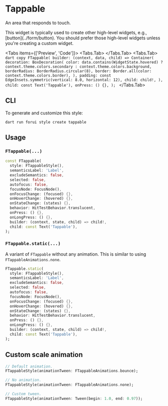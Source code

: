 
# Tappable

An area that responds to touch.

<LinkBadgeGroup>
    <LinkBadge label="API Reference" href="https://pub.dev/documentation/forui/latest/forui.foundation/FTappable-class.html"/>
</LinkBadgeGroup>

<Callout type="info">
  This widget is typically used to create other high-level widgets, e.g., [button](../form/button). You should prefer
  those high-level widgets unless you're creating a custom widget.
</Callout>

<Tabs items={['Preview', 'Code']}>
  <Tabs.Tab>
    <Widget name='tappable' query={{}} height={300}/>
  </Tabs.Tab>
  <Tabs.Tab>
    ```dart copy
    FTappable(
      builder:
          (context, data, child) => Container(
            decoration: BoxDecoration(
              color:
                  data.contains(WidgetState.hovered) ? context.theme.colors.secondary : context.theme.colors.background,
              borderRadius: BorderRadius.circular(8),
              border: Border.all(color: context.theme.colors.border),
            ),
            padding: const EdgeInsets.symmetric(vertical: 8.0, horizontal: 12),
            child: child!,
          ),
      child: const Text('Tappable'),
      onPress: () {},
    );
    ```
  </Tabs.Tab>
</Tabs>

## CLI

To generate and customize this style:

```shell copy
dart run forui style create tappable
```


## Usage

### `FTappable(...)`

```dart copy
const FTappable(
  style: FTappableStyle(),
  semanticsLabel: 'Label',
  excludeSemantics: false,
  selected: false,
  autofocus: false,
  focusNode: FocusNode(),
  onFocusChange: (focused) {},
  onHoverChange: (hovered) {},
  onStateChange: (states) {},
  behavior: HitTestBehavior.translucent,
  onPress: () {},
  onLongPress: () {},
  builder: (context, state, child) => child!,
  child: const Text('Tappable'),
);
```

### `FTappable.static(...)`

A variant of `FTappable` without any animation. This is similar to using `FTappableAnimations.none`.

```dart copy
FTappable.static(
  style: FTappableStyle(),
  semanticsLabel: 'Label',
  excludeSemantics: false,
  selected: false,
  autofocus: false,
  focusNode: FocusNode(),
  onFocusChange: (focused) {},
  onHoverChange: (hovered) {},
  onStateChange: (states) {},
  behavior: HitTestBehavior.translucent,
  onPress: () {},
  onLongPress: () {},
  builder: (context, state, child) => child!,
  child: const Text('Tappable'),
);
```

## Custom scale animation

```dart copy
// Default animation.
FTappableStyle(animationTween: FTappableAnimations.bounce);

// No animation.
FTappableStyle(animationTween: FTappableAnimations.none);

// Custom tween.
FTappableStyle(animationTween: Tween(begin: 1.0, end: 0.97));
```
